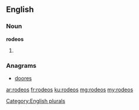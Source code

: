 ==English==

===Noun===
'''rodeos'''

# {{plural of|[[rodeo]]}}

===Anagrams===
* [[doores#English|doores]]

[[Category:English plurals]]

[[ar:rodeos]]
[[fr:rodeos]]
[[ku:rodeos]]
[[mg:rodeos]]
[[my:rodeos]]
